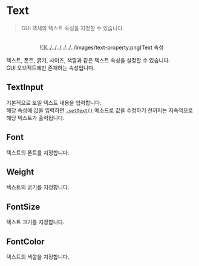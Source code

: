 
# Text

> GUI 객체의 텍스트 속성을 지정할 수 있습니다.

<center>
<br/>
![](../../../../../../images/text-property.png)Text 속성
<br/>
</center>

텍스트, 폰트, 굵기, 사이즈, 색깔과 같은 텍스트 속성을 설정할 수 있습니다.  
GUI 오브젝트에만 존재하는 속성입니다.  

## TextInput

기본적으로 보일 텍스트 내용을 입력합니다.  
해당 속성에 값을 입력하면 [`.setText()`](../../../../script/api/sprite#settext) 메소드로 값을 수정하기 전까지는 지속적으로 해당 텍스트가 출력됩니다.  

## Font

텍스트의 폰트를 지정합니다.

## Weight

텍스트의 굵기를 지정합니다.

## FontSize

텍스트 크기를 지정합니다.

## FontColor

텍스트의 색깔을 지정합니다.